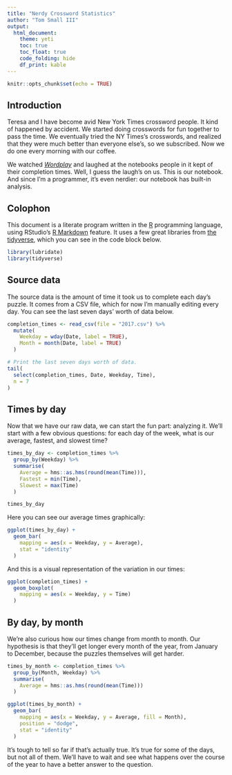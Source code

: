 ```yaml
---
title: "Nerdy Crossword Statistics"
author: "Tom Small III"
output:
  html_document:
    theme: yeti
    toc: true
    toc_float: true
    code_folding: hide
    df_print: kable
---
```


```r
knitr::opts_chunk$set(echo = TRUE)
```

## Introduction

Teresa and I have become avid New York Times crossword people. It kind of happened by accident. We started doing crosswords for fun together to pass the time. We eventually tried the NY Times's crosswords, and realized that they were much better than everyone else's, so we subscribed. Now we do one every morning with our coffee.

We watched [*Wordplay*](https://en.wikipedia.org/wiki/Wordplay_%28film%29) and laughed at the notebooks people in it kept of their completion times. Well, I guess the laugh's on us. This is our notebook. And since I'm a programmer, it's even nerdier: our notebook has built-in analysis.

## Colophon

This document is a literate program written in the [R](https://www.r-project.org/) programming language, using RStudio's [R Markdown](http://rmarkdown.rstudio.com/) feature. It uses a few great libraries from [the tidyverse](http://tidyverse.org/), which you can see in the code block below.

```r
library(lubridate)
library(tidyverse)
```

## Source data

The source data is the amount of time it took us to complete each day's puzzle. It comes from a CSV file, which for now I'm manually editing every day. You can see the last seven days' worth of data below.

```r
completion_times <- read_csv(file = "2017.csv") %>%
  mutate(
    Weekday = wday(Date, label = TRUE),
    Month = month(Date, label = TRUE)
  )

# Print the last seven days worth of data.
tail(
  select(completion_times, Date, Weekday, Time),
  n = 7
)
```

## Times by day

Now that we have our raw data, we can start the fun part: analyzing it. We'll start with a few obvious questions: for each day of the week, what is our average, fastest, and slowest time?

```r
times_by_day <- completion_times %>%
  group_by(Weekday) %>%
  summarise(
    Average = hms::as.hms(round(mean(Time))),
    Fastest = min(Time),
    Slowest = max(Time)
  )

times_by_day
```

Here you can see our average times graphically:

```r
ggplot(times_by_day) +
  geom_bar(
    mapping = aes(x = Weekday, y = Average),
    stat = "identity"
  )
```

And this is a visual representation of the variation in our times:

```r
ggplot(completion_times) +
  geom_boxplot(
    mapping = aes(x = Weekday, y = Time)
  )
```

## By day, by month

We're also curious how our times change from month to month. Our hypothesis is that they'll get longer every month of the year, from January to December, because the puzzles themselves will get harder.

```r
times_by_month <- completion_times %>%
  group_by(Month, Weekday) %>%
  summarise(
    Average = hms::as.hms(round(mean(Time)))
  )

ggplot(times_by_month) +
  geom_bar(
    mapping = aes(x = Weekday, y = Average, fill = Month),
    position = "dodge",
    stat = "identity"
  )
```

It's tough to tell so far if that's actually true. It's true for some of the days, but not all of them. We'll have to wait and see what happens over the course of the year to have a better answer to the question.
